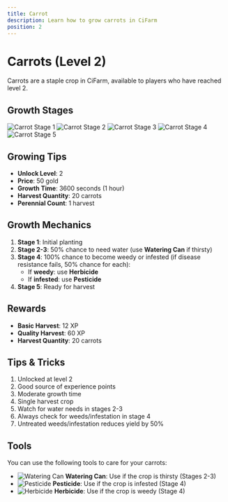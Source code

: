 ```yaml
---
title: Carrot
description: Learn how to grow carrots in CiFarm
position: 2
---
```


#  Carrots (Level 2)

Carrots are a staple crop in CiFarm, available to players who have reached level 2.

## Growth Stages

![Carrot Stage 1](/crops/carrot/1.png)
![Carrot Stage 2](/crops/carrot/2.png)
![Carrot Stage 3](/crops/carrot/3.png)
![Carrot Stage 4](/crops/carrot/4.png)
![Carrot Stage 5](/crops/carrot/5.png)

## Growing Tips

- **Unlock Level**: 2
- **Price**: 50 gold
- **Growth Time**: 3600 seconds (1 hour)
- **Harvest Quantity**: 20 carrots
- **Perennial Count**: 1 harvest

## Growth Mechanics

1. **Stage 1**: Initial planting
2. **Stage 2-3**: 50% chance to need water (use **Watering Can** if thirsty)
3. **Stage 4**: 100% chance to become weedy or infested (if disease resistance fails, 50% chance for each):
   - If **weedy**: use **Herbicide**
   - If **infested**: use **Pesticide**
4. **Stage 5**: Ready for harvest

## Rewards

- **Basic Harvest**: 12 XP
- **Quality Harvest**: 60 XP
- **Harvest Quantity**: 20 carrots

## Tips & Tricks

1. Unlocked at level 2
2. Good source of experience points
3. Moderate growth time
4. Single harvest crop
5. Watch for water needs in stages 2-3
6. Always check for weeds/infestation in stage 4
7. Untreated weeds/infestation reduces yield by 50%

## Tools

You can use the following tools to care for your carrots:

- ![Watering Can](/tools/watering-can.png) **Watering Can**: Use if the crop is thirsty (Stages 2-3)
- ![Pesticide](/tools/pesticide.png) **Pesticide**: Use if the crop is infested (Stage 4)
- ![Herbicide](/tools/herbicide.png) **Herbicide**: Use if the crop is weedy (Stage 4) 
